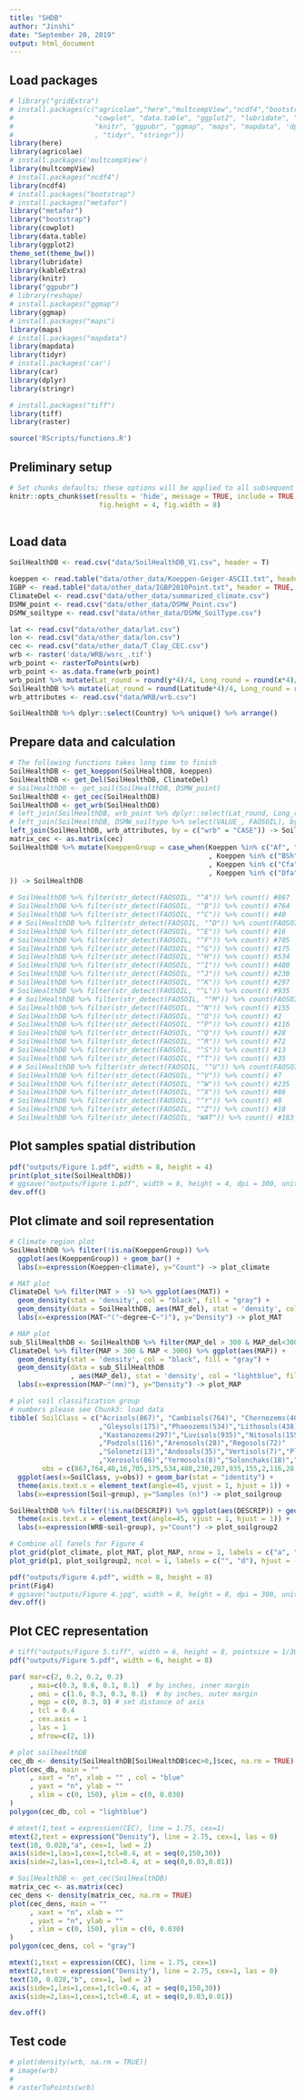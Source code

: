 ```yaml
---
title: "SHDB"
author: "Jinshi"
date: "September 20, 2019"
output: html_document
---
```



## Load packages
```r
# library("gridExtra")
# install.packages(c("agricolae","here","multcompView","ncdf4","bootstrap", "metafor",
#                    "cowplot", "data.table", "ggplot2", "lubridate", "kableExtra",
#                    "knitr", "ggpubr", "ggmap", "maps", "mapdata", 'dplyr'
#                    , "tidyr", "stringr"))
library(here)
library(agricolae)
# install.packages('multcompView')
library(multcompView)
# install.packages("ncdf4")
library(ncdf4)
# install.packages("bootstrap")
# install.packages("metafor")
library("metafor")
library("bootstrap")
library(cowplot)
library(data.table)
library(ggplot2)
theme_set(theme_bw())
library(lubridate)
library(kableExtra)
library(knitr)
library("ggpubr")
# library(reshape)
# install.packages("ggmap")
library(ggmap)
# install.packages("maps")
library(maps)
# install.packages("mapdata")
library(mapdata)
library(tidyr)
# install.packages('car')
library(car)
library(dplyr)
library(stringr)

# install.packages("tiff")
library(tiff)
library(raster)

source('RScripts/functions.R')
```



## Preliminary setup
```r
# Set chunks defaults; these options will be applied to all subsequent chunks
knitr::opts_chunk$set(results = 'hide', message = TRUE, include = TRUE, echo = FALSE, cache = TRUE, warning = FALSE,
                      fig.height = 4, fig.width = 8)
 
```


## Load data
```r

SoilHealthDB <- read.csv("data/SoilHealthDB_V1.csv", header = T)

koeppen <- read.table("data/other_data/Koeppen-Geiger-ASCII.txt", header = TRUE, sep = "")
IGBP <- read.table("data/other_data/IGBP2010Point.txt", header = TRUE, sep = ",")
ClimateDel <- read.csv("data/other_data/summarized_climate.csv")
DSMW_point <- read.csv("data/other_data/DSMW_Point.csv")
DSMW_soiltype <- read.csv("data/other_data/DSMW_SoilType.csv")

lat <- read.csv("data/other_data/lat.csv")
lon <- read.csv("data/other_data/lon.csv")
cec <- read.csv("data/other_data/T_Clay_CEC.csv")
wrb <- raster('data/WRB/wsrc_.tif')
wrb_point <- rasterToPoints(wrb)
wrb_point <- as.data.frame(wrb_point)
wrb_point %>% mutate(Lat_round = round(y*4)/4, Long_round = round(x*4)/4) -> wrb_point
SoilHealthDB %>% mutate(Lat_round = round(Latitude*4)/4, Long_round = round(Longitude*4)/4)
wrb_attributes <- read.csv("data/WRB/wrb.csv")
```

```r
SoilHealthDB %>% dplyr::select(Country) %>% unique() %>% arrange()
```

## Prepare data and calculation
```r
# The following functions takes long time to finish
SoilHealthDB <- get_koeppon(SoilHealthDB, koeppen)
SoilHealthDB <- get_Del(SoilHealthDB, ClimateDel)
# SoilHealthDB <- get_soil(SoilHealthDB, DSMW_point)
SoilHealthDB <- get_cec(SoilHealthDB)
SoilHealthDB <- get_wrb(SoilHealthDB)
# left_join(SoilHealthDB, wrb_point %>% dplyr::select(Lat_round, Long_round, wsrc_), by=c("Lat_round", "Long_round"))
# left_join(SoilHealthDB, DSMW_soiltype %>% select(VALUE_, FAOSOIL), by = c("nDSMW" = "VALUE_")) -> SoilHealthDB # FAO soil classfication
left_join(SoilHealthDB, wrb_attributes, by = c("wrb" = "CASE")) -> SoilHealthDB
matrix_cec <- as.matrix(cec)
SoilHealthDB %>% mutate(KoeppenGroup = case_when(Koeppen %in% c("Af", "Am", "As", "Aw") ~ "Equat"
                                                 , Koeppen %in% c("BSh", "BSk", "BWh") ~ "Arid"
                                                 , Koeppen %in% c("Cfa", "Cfb", "Csa", "Csb", "Cwa", "Cwb") ~ "Temp"
                                                 , Koeppen %in% c("Dfa", "Dfb", "Dfc", "Dwa", "Dwb") ~ "Snow"
)) -> SoilHealthDB

# SoilHealthDB %>% filter(str_detect(FAOSOIL, "^A")) %>% count() #867
# SoilHealthDB %>% filter(str_detect(FAOSOIL, "^B")) %>% count() #764
# SoilHealthDB %>% filter(str_detect(FAOSOIL, "^C")) %>% count() #40
# # SoilHealthDB %>% filter(str_detect(FAOSOIL, "^D")) %>% count(FAOSOIL)
# SoilHealthDB %>% filter(str_detect(FAOSOIL, "^E")) %>% count() #16
# SoilHealthDB %>% filter(str_detect(FAOSOIL, "^F")) %>% count() #705
# SoilHealthDB %>% filter(str_detect(FAOSOIL, "^G")) %>% count() #175
# SoilHealthDB %>% filter(str_detect(FAOSOIL, "^H")) %>% count() #534
# SoilHealthDB %>% filter(str_detect(FAOSOIL, "^I")) %>% count() #480
# SoilHealthDB %>% filter(str_detect(FAOSOIL, "^J")) %>% count() #230
# SoilHealthDB %>% filter(str_detect(FAOSOIL, "^K")) %>% count() #297
# SoilHealthDB %>% filter(str_detect(FAOSOIL, "^L")) %>% count() #935
# # SoilHealthDB %>% filter(str_detect(FAOSOIL, "^M")) %>% count(FAOSOIL)
# SoilHealthDB %>% filter(str_detect(FAOSOIL, "^N")) %>% count() #155
# SoilHealthDB %>% filter(str_detect(FAOSOIL, "^O")) %>% count() #2
# SoilHealthDB %>% filter(str_detect(FAOSOIL, "^P")) %>% count() #116
# SoilHealthDB %>% filter(str_detect(FAOSOIL, "^Q")) %>% count() #28
# SoilHealthDB %>% filter(str_detect(FAOSOIL, "^R")) %>% count() #72
# SoilHealthDB %>% filter(str_detect(FAOSOIL, "^S")) %>% count() #13
# SoilHealthDB %>% filter(str_detect(FAOSOIL, "^T")) %>% count() #35
# # SoilHealthDB %>% filter(str_detect(FAOSOIL, "^U")) %>% count(FAOSOIL)
# SoilHealthDB %>% filter(str_detect(FAOSOIL, "^V")) %>% count() #7
# SoilHealthDB %>% filter(str_detect(FAOSOIL, "^W")) %>% count() #235
# SoilHealthDB %>% filter(str_detect(FAOSOIL, "^X")) %>% count() #86
# SoilHealthDB %>% filter(str_detect(FAOSOIL, "^Y")) %>% count() #8
# SoilHealthDB %>% filter(str_detect(FAOSOIL, "^Z")) %>% count() #18
# SoilHealthDB %>% filter(str_detect(FAOSOIL, "WAT")) %>% count() #183
```

## Plot samples spatial distribution
```r
pdf("outputs/Figure 1.pdf", width = 8, height = 4)
print(plot_site(SoilHealthDB)) 
# ggsave("outputs/Figure 1.pdf", width = 8, height = 4, dpi = 300, units = "in")
dev.off()

```

## Plot climate and soil representation
```r
# Climate region plot
SoilHealthDB %>% filter(!is.na(KoeppenGroup)) %>% 
  ggplot(aes(KoeppenGroup)) + geom_bar() +
  labs(x=expression(Koeppen~climate), y="Count") -> plot_climate

# MAT plot
ClimateDel %>% filter(MAT > -5) %>% ggplot(aes(MAT)) +
  geom_density(stat = 'density', col = "black", fill = "gray") +
  geom_density(data = SoilHealthDB, aes(MAT_del), stat = 'density', col = "lightblue", fill = rgb(0,1,1, alpha = 0.5)) +
  labs(x=expression(MAT~"("~degree~C~")"), y="Density") -> plot_MAT

# MAP plot
sub_SlilHealthDB <- SoilHealthDB %>% filter(MAP_del > 300 & MAP_del<3000)
ClimateDel %>% filter(MAP > 300 & MAP < 3000) %>% ggplot(aes(MAP)) +
  geom_density(stat = 'density', col = "black", fill = "gray") +
  geom_density(data = sub_SlilHealthDB
               , aes(MAP_del), stat = 'density', col = "lightblue", fill = rgb(0,1,1, alpha = 0.5)) +
  labs(x=expression(MAP~"(mm)"), y="Density") -> plot_MAP

# plot soil classification group
# numbers please see Chunk3: load data
tibble( SoilClass = c("Acrisols(867)", "Cambisols(764)", "Chernozems(40)" ,"Rendzinas(16)","Ferralsols(705)"
                      ,"Gleysols(175)","Phaeozems(534)","Lithosols(438)","Fluvisols(230)"
                      ,"Kastanozems(297)","Luvisols(935)","Nitosols(155)","Histosols(2)"
                      ,"Podzols(116)","Arenosols(28)","Regosols(72)"
                      ,"Solonetz(13)","Andosols(35)","Vertisols(7)","Planosols(235)"
                      ,"Xerosols(86)","Yermosols(8)","Solonchaks(18)","Wetland(183)"),
        obs = c(867,764,40,16,705,175,534,480,230,297,935,155,2,116,28,72,13,35,7,235,86,8,18,183) ) %>% 
  ggplot(aes(x=SoilClass, y=obs)) + geom_bar(stat = "identity") +
  theme(axis.text.x = element_text(angle=45, vjust = 1, hjust = 1)) +
  labs(x=expression(Soil~group), y="Samples (n)") -> plot_soilgroup

SoilHealthDB %>% filter(!is.na(DESCRIP)) %>% ggplot(aes(DESCRIP)) + geom_bar() +
  theme(axis.text.x = element_text(angle=45, vjust = 1, hjust = 1)) +
  labs(x=expression(WRB~soil~group), y="Count") -> plot_soilgroup2

# Combine all fanels for Figure 4
plot_grid(plot_climate, plot_MAT, plot_MAP, nrow = 1, labels = c("a", "b", "c"), hjust = c(-7.5, -7, -8.5), vjust = 2) -> p1
plot_grid(p1, plot_soilgroup2, ncol = 1, labels = c("", "d"), hjust = -7, vjust = 2) -> Fig4

pdf("outputs/Figure 4.pdf", width = 8, height = 8)
print(Fig4)
# ggsave("outputs/Figure 4.jpg", width = 8, height = 8, dpi = 300, units = "in")
dev.off()
```

## Plot CEC representation
```r
# tiff("outputs/Figure 5.tiff", width = 6, height = 8, pointsize = 1/300, units = 'in', res = 300)
pdf("outputs/Figure 5.pdf", width = 6, height = 8)

par( mar=c(2, 0.2, 0.2, 0.2)
     , mai=c(0.3, 0.6, 0.1, 0.1)  # by inches, inner margin
     , omi = c(1.6, 0.3, 0.3, 0.1)  # by inches, outer margin 
     , mgp = c(0, 0.3, 0) # set distance of axis
     , tcl = 0.4
     , cex.axis = 1
     , las = 1
     , mfrow=c(2, 1))

# plot soilhealthDB
cec_db <- density(SoilHealthDB[SoilHealthDB$cec>0,]$cec, na.rm = TRUE)
plot(cec_db, main = ""
     , xaxt = "n", xlab = "" , col = "blue"
     , yaxt = "n", ylab = ""
     , xlim = c(0, 150), ylim = c(0, 0.030)
)
polygon(cec_db, col = "lightblue")

# mtext(1,text = expression(CEC), line = 1.75, cex=1)
mtext(2,text = expression("Density"), line = 2.75, cex=1, las = 0)
text(10, 0.028,"a", cex=1, lwd = 2)
axis(side=1,las=1,cex=1,tcl=0.4, at = seq(0,150,30))
axis(side=2,las=1,cex=1,tcl=0.4, at = seq(0,0.03,0.01))

# SoilHealthDB <- get_cec(SoilHealthDB)
matrix_cec <- as.matrix(cec)
cec_dens <- density(matrix_cec, na.rm = TRUE)
plot(cec_dens, main = ""
     , xaxt = "n", xlab = ""
     , yaxt = "n", ylab = ""
     , xlim = c(0, 150), ylim = c(0, 0.030)
)
polygon(cec_dens, col = "gray")

mtext(1,text = expression(CEC), line = 1.75, cex=1)
mtext(2,text = expression("Density"), line = 2.75, cex=1, las = 0)
text(10, 0.028,"b", cex=1, lwd = 2)
axis(side=1,las=1,cex=1,tcl=0.4, at = seq(0,150,30))
axis(side=2,las=1,cex=1,tcl=0.4, at = seq(0,0.03,0.01))

dev.off()
```

## Test code
```r
# plot(density(wrb, na.rm = TRUE))
# image(wrb)
# 
# rasterToPoints(wrb)
```

